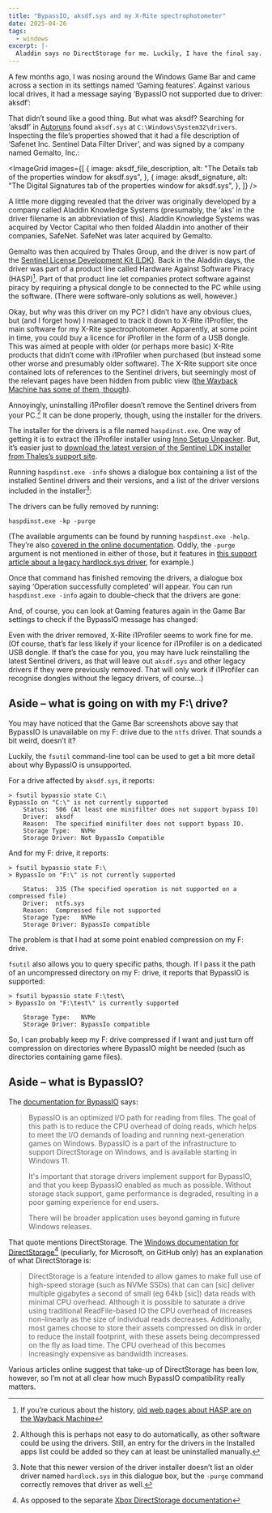 ```yaml
---
title: "BypassIO, aksdf.sys and my X-Rite spectrophotometer"
date: 2025-04-26
tags:
  - windows
excerpt: |-
  Aladdin says no DirectStorage for me. Luckily, I have the final say.
---
```




A few months ago, I was nosing around the Windows Game Bar and came across a
section in its settings named ‘Gaming features’. Against various local drives,
it had a message saying ‘BypassIO not supported due to driver: aksdf’:

<CaptionedImage
  src={game_bar_bypass_io_aksdf}
  alt="The Gaming features section of Windows Game Bar settings, showing the message ‘BypassIO is not supported due to driver: aksdf’ for multiple drives"
  caption="Not sure what to name your driver? Perhaps let a cat step on your keyboard"
  class="limit-height-slightly"
/>

That didn’t sound like a good thing. But what was aksdf? Searching for ‘aksdf’
in [Autoruns](https://learn.microsoft.com/en-gb/sysinternals/downloads/autoruns)
found `aksdf.sys` at `C:\Windows\System32\drivers`. Inspecting the file’s
properties showed that it had a file description of ‘Safenet Inc. Sentinel Data
Filter Driver’, and was signed by a company named Gemalto, Inc.:

<ImageGrid
  images={[
    {
      image: aksdf_file_description,
      alt: "The Details tab of the properties window for aksdf.sys",
    },
    {
      image: aksdf_signature,
      alt: "The Digital Signatures tab of the properties window for aksdf.sys",
    },
  ]}
/>

A little more digging revealed that the driver was originally developed by a
company called Aladdin Knowledge Systems (presumably, the ‘aks’ in the driver
filename is an abbreviation of this). Aladdin Knowledge Systems was acquired by
Vector Capital who then folded Aladdin into another of their companies, SafeNet.
SafeNet was later acquired by Gemalto.

Gemalto was then acquired by Thales Group, and the driver is now part of the
[Sentinel License Development Kit (LDK)](https://cpl.thalesgroup.com/software-monetization/license-development-kit-ldk).
Back in the Aladdin days, the driver was part of a product line called Hardware
Against Software Piracy (HASP)[^1]. Part of that product line let companies
protect software against piracy by requiring a physical dongle to be connected
to the PC while using the software. (There were software-only solutions as well,
however.)

Okay, but why was this driver on my PC? I didn’t have any obvious clues, but
(and I forget how) I managed to track it down to X-Rite i1Profiler, the main
software for my X-Rite spectrophotometer. Apparently, at some point in time, you
could buy a licence for iProfiler in the form of a USB dongle. This was aimed at
people with older (or perhaps more basic) X-Rite products that didn’t come with
i1Profiler when purchased (but instead some other worse and presumably older
software). The X-Rite support site once contained lots of references to the
Sentinel drivers, but seemingly most of the relevant pages have been hidden from
public view
([the Wayback Machine has some of them, though](https://web.archive.org/web/20240614223120/https://www.xrite.com/service-support/usb_dongle_not_recognized_by_i1profiler)).

Annoyingly, uninstalling i1Profiler doesn’t remove the Sentinel drivers from
your PC.[^2] It can be done properly, though, using the installer for the
drivers.

The installer for the drivers is a file named `haspdinst.exe`. One way of
getting it is to extract the i1Profiler installer using
[Inno Setup Unpacker](https://sourceforge.net/projects/innounp/). But, it’s
easier just to
[download the latest version of the Sentinel LDK installer from Thales’s support site](https://supportportal.thalesgroup.com/csm?id=kb_article_view&sys_kb_id=979a4e21db92e78cfe0aff3dbf9619c6&sysparm_article=KB0018319).

Running `haspdinst.exe -info` shows a dialogue box containing a list of the
installed Sentinel drivers and their versions, and a list of the driver versions
included in the installer[^3]:

<CaptionedImage
  src={sentinel_drivers_installed}
  alt="A dialogue box containing a list of the installed Sentinel drivers and their versions, and a list of the driver versions included in the installer."
  caption="Oo-er, there’s a fridge too"
  class="limit-height-slightly"
/>

The drivers can be fully removed by running:

```shell
haspdinst.exe -kp -purge
```

(The available arguments can be found by running `haspdinst.exe -help`. They’re
also
[covered in the online documentation](https://docs.sentinel.thalesgroup.com/ldk/LDKdocs/Install/Installation%20Guide/RTE_using_Utility/haspdinst.exe%20Utility.htm).
Oddly, the `-purge` argument is not mentioned in either of those, but it
features in
[this support article about a legacy hardlock.sys driver](https://supportportal.thalesgroup.com/csm?id=kb_article_view&sys_kb_id=7cb5e3109703c9109fd638d3f153af4e&sysparm_article=KB0025777),
for example.)

Once that command has finished removing the drivers, a dialogue box saying
‘Operation successfully completed’ will appear. You can run
`haspdinst.exe -info` again to double-check that the drivers are gone:

<CaptionedImage
  src={sentinel_drivers_removed}
  alt="A dialogue box containing a list of the installed Sentinel drivers that aren’t installed, and a list of the driver versions included in the installer."
  caption="Aladdin and his fridge are gone"
  class="limit-height-slightly"
/>

And, of course, you can look at Gaming features again in the Game Bar settings
to check if the BypassIO message has changed:

<CaptionedImage
  src={game_bar_bypass_io_fixed}
  alt="The Gaming features section of Windows Game Bar settings, now saying ‘DirectStorage supported’ for the drives it previously has the message ‘BypassIO is not supported due to driver: aksdf’ against"
  caption="That looks better (except the F: drive, of course)"
  class="limit-height-slightly"
/>

Even with the driver removed, X-Rite i1Profiler seems to work fine for me. (Of
course, that’s far less likely if your licence for i1Profiler is on a dedicated
USB dongle. If that’s the case for you, you may have luck reinstalling the
latest Sentinel drivers, as that will leave out `aksdf.sys` and other legacy
drivers if they were previously removed. That will only work if i1Profiler can
recognise dongles without the legacy drivers, of course…)

## Aside – what is going on with my F:\ drive?

You may have noticed that the Game Bar screenshots above say that BypassIO is
unavailable on my F: drive due to the `ntfs` driver. That sounds a bit weird,
doesn’t it?

Luckily, the `fsutil` command-line tool can be used to get a bit more detail
about why BypassIO is unsupported.

For a drive affected by `aksdf.sys`, it reports:

```shell
> fsutil bypassio state C:\
BypassIo on "C:\" is not currently supported
    Status:  506 (At least one minifilter does not support bypass IO)
    Driver:  aksdf
    Reason:  The specified minifilter does not support bypass IO.
    Storage Type:   NVMe
    Storage Driver: Not BypassIo Compatible
```

And for my F: drive, it reports:

```shell
> fsutil bypassio state F:\
> BypassIo on "F:\" is not currently supported

    Status:  335 (The specified operation is not supported on a compressed file)
    Driver:  ntfs.sys
    Reason:  Compressed file not supported
    Storage Type:   NVMe
    Storage Driver: BypassIo compatible
```

The problem is that I had at some point enabled compression on my F: drive.

`fsutil` also allows you to query specific paths, though. If I pass it the path
of an uncompressed directory on my F: drive, it reports that BypassIO is
supported:

```shell
> fsutil bypassio state F:\test\
> BypassIo on "F:\test\" is currently supported

    Storage Type:   NVMe
    Storage Driver: BypassIo compatible
```

So, I can probably keep my F: drive compressed if I want and just turn off
compression on directories where BypassIO might be needed (such as directories
containing game files).

## Aside – what is BypassIO?

The
[documentation for BypassIO](https://learn.microsoft.com/en-gb/windows-hardware/drivers/storage/bypassio)
says:

> BypassIO is an optimized I/O path for reading from files. The goal of this
> path is to reduce the CPU overhead of doing reads, which helps to meet the I/O
> demands of loading and running next-generation games on Windows. BypassIO is a
> part of the infrastructure to support DirectStorage on Windows, and is
> available starting in Windows 11.
>
> It's important that storage drivers implement support for BypassIO, and that
> you keep BypassIO enabled as much as possible. Without storage stack support,
> game performance is degraded, resulting in a poor gaming experience for end
> users.
>
> There will be broader application uses beyond gaming in future Windows
> releases.

That quote mentions DirectStorage. The
[Windows documentation for DirectStorage](https://github.com/microsoft/DirectStorage/blob/main/README.md)[^4]
(peculiarly, for Microsoft, on GitHub only) has an explanation of what
DirectStorage is:

> DirectStorage is a feature intended to allow games to make full use of
> high-speed storage (such as NVMe SSDs) that can can [sic] deliver multiple
> gigabytes a second of small (eg 64kb [sic]) data reads with minimal CPU
> overhead. Although it is possible to saturate a drive using traditional
> ReadFile-based IO the CPU overhead of increases non-linearly as the size of
> individual reads decreases. Additionally, most games choose to store their
> assets compressed on disk in order to reduce the install footprint, with these
> assets being decompressed on the fly as load time. The CPU overhead of this
> becomes increasingly expensive as bandwidth increases.

Various articles online suggest that take-up of DirectStorage has been low,
however, so I’m not at all clear how much BypassIO compatibility really matters.

[^1]:
    If you’re curious about the history,
    [old web pages about HASP are on the Wayback Machine](https://web.archive.org/web/20050118020150/http://www.aladdin.com/hasp/default.asp)

[^2]:
    Although this is perhaps not easy to do automatically, as other software
    could be using the drivers. Still, an entry for the drivers in the Installed
    apps list could be added so they can at least be uninstalled manually.

[^3]:
    Note that this newer version of the driver installer doesn’t list an older
    driver named `hardlock.sys` in this dialogue box, but the `-purge` command
    correctly removes that driver as well.

[^4]:
    As opposed to the separate
    [Xbox DirectStorage documentation](https://learn.microsoft.com/en-us/gaming/gdk/_content/gc/system/overviews/directstorage/directstorage-overview)

